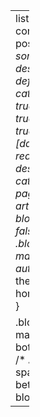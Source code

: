 ---
listing:
  contents: posts/**/*.qmd
  sort: "date desc"
  type: default
  categories: true
  sort-ui: true
  filter-ui: true
  fields: [date, title, reading-time, description, categories]
page-layout: article
title-block-banner: false
css: |
  .blog-listing {
    margin: 0 auto; /* Center the content horizontally */
  }

  .blog-post {
    margin-bottom: 30px; /* Add some space between each blog post */
  }
---